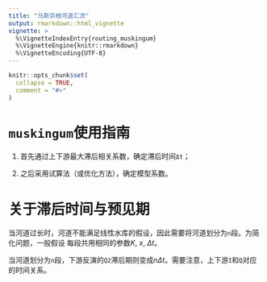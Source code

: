 ```yaml
---
title: "马斯京根河道汇流"
output: rmarkdown::html_vignette
vignette: >
  %\VignetteIndexEntry{routing_muskingum}
  %\VignetteEngine{knitr::rmarkdown}
  %\VignetteEncoding{UTF-8}
---
```


```r
knitr::opts_chunk$set(
  collapse = TRUE,
  comment = "#>"
)
```

# `muskingum`使用指南

1. 首先通过上下游最大滞后相关系数，确定滞后时间`Δt`；

2. 之后采用试算法（或优化方法），确定模型系数。


# 关于滞后时间与预见期

当河道过长时，河道不能满足线性水库的假设，因此需要将河道划分为`n`段。为简化问题，一般假设
每段共用相同的参数$K$, $x$, $\Delta t$。

当河道划分为`n`段，下游反演的`Q2`滞后期则变成$n\Delta t$。需要注意，上下游`I`和`Q`对应的时间关系。
